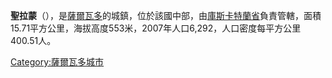 '''聖拉蒙'''（{{lang-es|San Ramón}}），是[[薩爾瓦多|薩爾瓦多]]的城鎮，位於該國中部，由[[庫斯卡特蘭省|庫斯卡特蘭省]]負責管轄，面積15.71平方公里，海拔高度553米，2007年人口6,292，人口密度每平方公里400.51人。

{{coord|13|40|59|N|88|55|36|W|region:AR-C_type:landmark_source:kolossus-eswiki|display=title}}

{{ElSalvador-geo-stub}}
[[Category:薩爾瓦多城市|Category:薩爾瓦多城市]]